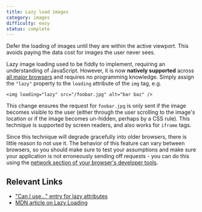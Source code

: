 ```yaml
---
title: Lazy load images
category: images
difficulty: easy
status: complete
---
```


Defer the loading of images until they are within the active viewport. This avoids paying the data cost for images the user never sees.

Lazy image loading used to be fiddly to implement, requiring an understanding of JavaScript. However, it is now **natively supported** across [all major browsers](https://caniuse.com/loading-lazy-attr) and requires no programming knowledge. Simply assign the `"lazy"` property to the `loading` attribute of the `img` tag, e.g.

```
<img loading="lazy" src="/foobar.jpg" alt="bar baz" />
```

This change ensures the request for `foobar.jpg` is only sent if the image becomes visible to the user (either through the user scrolling to the image's location or if the image becomes un-hidden, perhaps by a CSS rule). This technique is supported by screen readers, and also works for `iframe` tags.

Since this technique will degrade gracefully into older browsers, there is little reason to not use it. The behavior of this feature can vary between browsers, so you should make sure to test your assumptions and make sure your application is not erroneously sending off requests - you can do this using the [network section of your browser's developer tools](https://developer.chrome.com/docs/devtools/network/).

## Relevant Links

- ["Can I use..." entry for lazy attributes](https://caniuse.com/loading-lazy-attr)
- [MDN article on Lazy Loading](https://developer.mozilla.org/en-US/docs/Web/Performance/Lazy_loading)
